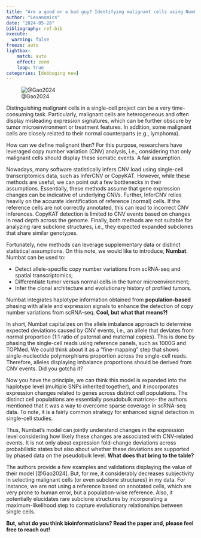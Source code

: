 ```yaml
---
title: "Are a good or a bad guy? Identifying malignant cells using Numbat"
author: "Lexanomics"
date: "2024-05-28"
bibliography: ref.bib
execute:
  warning: false
freeze: auto
lightbox:
    match: auto
    effect: zoom
    loop: true
categories: [debbuging new]
---
```


![@Gao2024](numbat.png)

Distinguishing malignant cells in a single-cell project can be a very time-consuming task. Particularly, malignant cells are heterogeneous and often display misleading expression signatures, which can be further obscure by tumor microenvironment or treatment features. In addition, some malignant cells are closely related to their normal counterparts (e.g., lymphoma). 

How can we define malignant then? For this purpose, researchers have leveraged copy number variation (CNV) analysis, i.e., considering that only malignant cells should display these somatic events. A fair assumption.

Nowadays, many software statistically infers CNV load using single-cell transcriptomics data, such as InferCNV or CopyKAT. However, while these methods are useful, we can point out a few bottlenecks in their assumptions. Essentially, these methods assume that gene expression changes can be indicative of underlying CNVs. Further, InferCNV relies heavily on the accurate identification of reference (normal) cells. If the reference cells are not correctly annotated, this can lead to incorrect CNV inferences. CopyKAT detection is limited to CNV events based on changes in read depth across the genome. Finally, both methods are not suitable for analyzing rare subclone structures, i.e., they expected expanded subclones that share similar genotypes.

Fortunately, new methods can leverage supplementary data or distinct statistical assumptions. On this note, we would like to introduce, **Numbat**. Numbat can be used to:

- Detect allele-specific copy number variations from scRNA-seq and spatial transcriptomics;
- Differentiate tumor versus normal cells in the tumor microenvironment;
- Infer the clonal architecture and evolutionary history of profiled tumors.

Numbat integrates haplotype information obtained from **population-based** phasing with allele and expression signals to enhance the detection of copy number variations from scRNA-seq. **Cool, but what that means?!**

In short, Numbat capitalizes on the allele imbalance approach to determine expected deviations caused by CNV events, i.e., an allele that deviates from normal proportion (1:1 ratio of paternal and maternal copies). This is done by phasing the single-cell reads using reference panels, such as 1000G and TOPMed. We could think about it as a "fine-mapping" step that shows single-nucleotide polymorphisms proportion across the single-cell reads. Therefore, alleles displaying imbalance proportions should be derived from CNV events. Did you gotcha it?

Now you have the principle, we can think this model is expanded into the haplotype level (multiple SNPs inherited together), and it incorporates expression changes related to genes across distinct cell populations. The distinct cell populations are essentially pseudobulk matrices- the authors mentioned that it was a way to overcome sparse coverage in scRNA-seq data. To note, it is a fairly common strategy for enhanced signal detection in single-cell studies.

Thus, Numbat's model can jointly understand changes in the expression level considering how likely these changes are associated with CNV-related events. It is not only about expression fold-change deviations across probabilistic states but also about whether these deviations are supported by phased data on the pseudobulk level. **What does that bring to the table?**

The authors provide a few examples and validations displaying the value of their model [@Gao2024]. But, for me, it considerably decreases subjectivity in selecting malignant cells (or even subclone structures) in my data. For instance, we are not using a reference based on annotated cells, which are very prone to human error, but a population-wise reference. Also, it potentially elucidates rare subclone structures by incorporating a maximum-likelihood step to capture evolutionary relationships between single cells.

**But, what do you think bioinformaticians? Read the paper and, please feel free to reach out!**